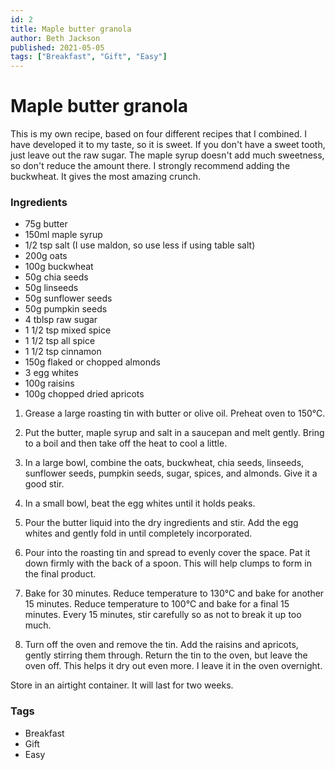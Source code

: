 ```yaml
---
id: 2
title: Maple butter granola
author: Beth Jackson
published: 2021-05-05
tags: ["Breakfast", "Gift", "Easy"]
---
```


# Maple butter granola

This is my own recipe, based on four different recipes that I combined. I have developed it to my taste, so it is sweet. If you don't have a sweet tooth, just leave out the raw sugar. The maple syrup doesn't add much sweetness, so don't reduce the amount there. I strongly recommend adding the buckwheat. It gives the most amazing crunch.

### Ingredients

- 75g butter
- 150ml maple syrup
- 1/2 tsp salt (I use maldon, so use less if using table salt)
- 200g oats
- 100g buckwheat
- 50g chia seeds
- 50g linseeds
- 50g sunflower seeds
- 50g pumpkin seeds
- 4 tblsp raw sugar
- 1 1/2 tsp mixed spice
- 1 1/2 tsp all spice
- 1 1/2 tsp cinnamon
- 150g flaked or chopped almonds
- 3 egg whites
- 100g raisins
- 100g chopped dried apricots

1. Grease a large roasting tin with butter or olive oil. Preheat oven to 150°C.

2. Put the butter, maple syrup and salt in a saucepan and melt gently. Bring to a boil and then take off the heat to cool a little.

3. In a large bowl, combine the oats, buckwheat, chia seeds, linseeds, sunflower seeds, pumpkin seeds, sugar, spices, and almonds. Give it a good stir.

4. In a small bowl, beat the egg whites until it holds peaks.

5. Pour the butter liquid into the dry ingredients and stir. Add the egg whites and gently fold in until completely incorporated.

6. Pour into the roasting tin and spread to evenly cover the space. Pat it down firmly with the back of a spoon. This will help clumps to form in the final product.

7. Bake for 30 minutes. Reduce temperature to 130°C and bake for another 15 minutes. Reduce temperature to 100°C and bake for a final 15 minutes. Every 15 minutes, stir carefully so as not to break it up too much.

8. Turn off the oven and remove the tin. Add the raisins and apricots, gently stirring them through. Return the tin to the oven, but leave the oven off. This helps it dry out even more. I leave it in the oven overnight.

Store in an airtight container. It will last for two weeks.

### Tags

- Breakfast
- Gift
- Easy
